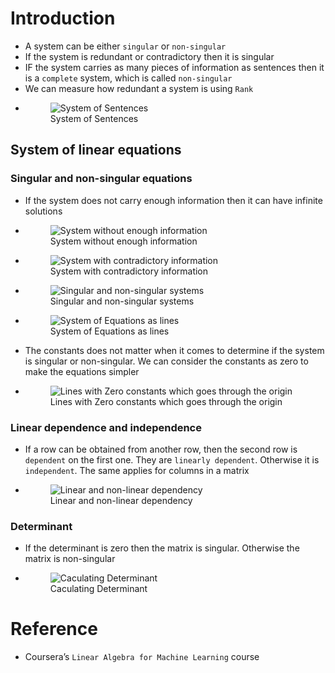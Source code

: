 # Introduction

* A system can be either `singular` or `non-singular`
* If the system is redundant or contradictory then it is singular
* IF the system carries as many pieces of information as sentences then it is a `complete` system, which is called `non-singular`
* We can measure how redundant a system is using `Rank`
* ![System of Sentences](/Images/linear_algebra_systems.png)


## System of linear equations

### Singular and non-singular equations

* If the system does not carry enough information then it can have infinite solutions
* ![System without enough information](/Images/infinite_solutions.png)
* ![System with contradictory information](/Images/contradiction.png)
* ![Singular and non-singular systems](/Images/system_linear.png)
* ![System of Equations as lines](/Images/system_of_equation_as_lines.png)
* The constants does not matter when it comes to determine if the system is singular or non-singular. We can consider the constants as zero to make the equations simpler
* ![Lines with Zero constants which goes through the origin](/Images/line_through_origin.png)


### Linear dependence and independence
* If a row can be obtained from another row, then the second row is `dependent` on the first one. They are `linearly dependent`. Otherwise it is `independent`. The same applies for columns in a matrix
* ![Linear and non-linear dependency](/Images/linear_dependence.png)


### Determinant
* If the determinant is zero then the matrix is singular. Otherwise the matrix is non-singular
* ![Caculating Determinant](/Images/determinant.png)




# Reference

* Coursera's `Linear Algebra for Machine Learning` course